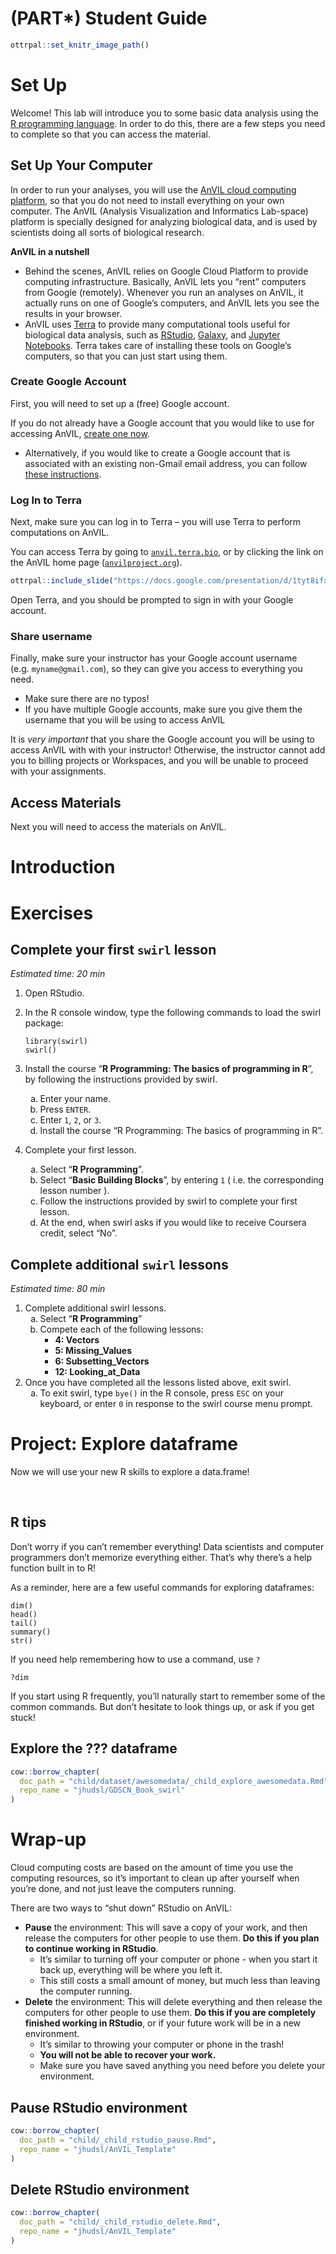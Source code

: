 # (PART\*) Student Guide {-}


```r
ottrpal::set_knitr_image_path()
```

# Set Up

Welcome!  This lab will introduce you to some basic data analysis using the [R programming language](https://www.r-project.org/).  In order to do this, there are a few steps you need to complete so that you can access the material.

## Set Up Your Computer

In order to run your analyses, you will use the [AnVIL cloud computing platform](https://anvilproject.org/), so that you do not need to install everything on your own computer.  The AnVIL (Analysis Visualization and Informatics Lab-space) platform is specially designed for analyzing biological data, and is used by scientists doing all sorts of biological research.

:::{.notice}
**AnVIL in a nutshell**

- Behind the scenes, AnVIL relies on Google Cloud Platform to provide computing infrastructure.  Basically, AnVIL lets you "rent" computers from Google (remotely).  Whenever you run an analyses on AnVIL, it actually runs on one of Google's computers, and AnVIL lets you see the results in your browser.
- AnVIL uses [Terra](https://anvil.terra.bio/) to provide many computational tools useful for biological data analysis, such as [RStudio](https://www.rstudio.com/products/rstudio/), [Galaxy](https://usegalaxy.org/), and [Jupyter Notebooks](https://jupyter.org/).  Terra takes care of installing these tools on Google's computers, so that you can just start using them.
:::

### Create Google Account

First, you will need to set up a (free) Google account.

If you do not already have a Google account that you would like to use for accessing AnVIL, [create one now](https://accounts.google.com/SignUp).

- Alternatively, if you would like to create a Google account that is associated with an existing non-Gmail email address, you can follow [these instructions](https://support.terra.bio/hc/en-us/articles/360029186611).

### Log In to Terra

Next, make sure you can log in to Terra -- you will use Terra to perform computations on AnVIL. 

You can access Terra by going to [`anvil.terra.bio`](https://anvil.terra.bio/), or by clicking the link on the AnVIL home page ([`anvilproject.org`](https://anvilproject.org/)).


```r
ottrpal::include_slide("https://docs.google.com/presentation/d/1tyt8ifxD3y7QW3nN27jh02aPrBvNEo1GN_u2Ne_UngM/edit#slide=id.gde7783227e_0_31")
```

Open Terra, and you should be prompted to sign in with your Google account.

### Share username

Finally, make sure your instructor has your Google account username (e.g. `myname@gmail.com`), so they can give you access to everything you need.

- Make sure there are no typos!
- If you have multiple Google accounts, make sure you give them the username that you will be using to access AnVIL

:::{.warning}
It is *very important* that you share the Google account you will be using to access AnVIL with with your instructor! Otherwise, the instructor cannot add you to billing projects or Workspaces, and you will be unable to proceed with your assignments.
:::

## Access Materials

Next you will need to access the materials on AnVIL.


# Introduction

# Exercises

## Complete your first `swirl` lesson

*Estimated time: 20 min*

1. Open RStudio.
1. In the R console window, type the following commands to load the swirl package:

    ```
    library(swirl)
    swirl()
    ```

1. Install the course “**R Programming: The basics of programming in R**”, by following the instructions provided by swirl.
    a. Enter your name.
    a. Press `ENTER`.
    a. Enter `1`, `2`, or `3`.
    a. Install the course “R Programming: The basics of programming in R”.
1. Complete your first lesson.
    a. Select “**R Programming**”.
    a. Select “**Basic Building Blocks**”, by entering `1` ( i.e. the corresponding lesson number ).
    a. Follow the instructions provided by swirl to complete your first lesson.
    a. At the end, when swirl asks if you would like to receive Coursera credit, select “No”.


## Complete additional `swirl` lessons

*Estimated time: 80 min*

1. Complete additional swirl lessons. 
    a. Select “**R Programming**”
    a. Compete each of the following lessons:
        - **4: Vectors**
        - **5: Missing_Values**
        - **6: Subsetting_Vectors**
        - **12: Looking_at_Data**
1. Once you have completed all the lessons listed above, exit swirl.
    a. To exit swirl, type `bye()` in the R console, press `ESC` on your keyboard, or enter `0` in response to the swirl course menu prompt.

# Project: Explore dataframe

Now we will use your new R skills to explore a data.frame!

<br>

## R tips

Don't worry if you can't remember everything!  Data scientists and computer programmers don't memorize everything either.  That's why there's a help function built in to R!

As a reminder, here are a few useful commands for exploring dataframes:
```
dim()
head()
tail()
summary()
str()
```

If you need help remembering how to use a command, use `?`
```
?dim
```

If you start using R frequently, you'll naturally start to remember some of the common commands.  But don't hesitate to look things up, or ask if you get stuck!

## Explore the ??? dataframe

```r
cow::borrow_chapter(
  doc_path = "child/dataset/awesomedata/_child_explore_awesomedata.Rmd",
  repo_name = "jhudsl/GDSCN_Book_swirl"
)
```

# Wrap-up

Cloud computing costs are based on the amount of time you use the computing resources, so it's important to clean up after yourself when you're done, and not just leave the computers running.

There are two ways to "shut down" RStudio on AnVIL:

- **Pause** the environment: This will save a copy of your work, and then release the computers for other people to use them.  **Do this if you plan to continue working in RStudio**.
    - It's similar to turning off your computer or phone - when you start it back up, everything will be where you left it.
    - This still costs a small amount of money, but much less than leaving the computer running.  
- **Delete** the environment: This will delete everything and then release the computers for other people to use them.  **Do this if you are completely finished working in RStudio**, or if your future work will be in a new environment.
    - It's similar to throwing your computer or phone in the trash!
    - **You will not be able to recover your work.**
    - Make sure you have saved anything you need before you delete your environment.  

## Pause RStudio environment

```r
cow::borrow_chapter(
  doc_path = "child/_child_rstudio_pause.Rmd",
  repo_name = "jhudsl/AnVIL_Template"
)
```

## Delete RStudio environment

```r
cow::borrow_chapter(
  doc_path = "child/_child_rstudio_delete.Rmd",
  repo_name = "jhudsl/AnVIL_Template"
)
```
